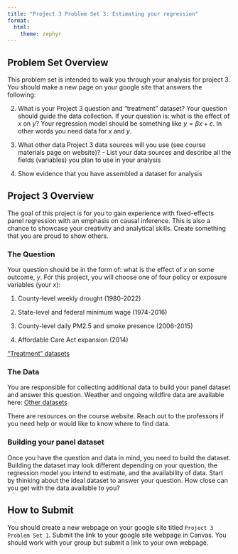 ```yaml
---
title: "Project 3 Problem Set 3: Estimating your regression"
format: 
  html:
    theme: zephyr
---
```

## Problem Set Overview

This problem set is intended to walk you through your analysis for project 3. You should make a new page on your google site that answers the following:


2. What is your Project 3 question and "treatment" dataset?  Your question should guide the data collection.  If your question is: what is the effect of $x$ on $y$? Your regression model should be something like $y=\beta x + \varepsilon$.  In other words you need data for $x$ and $y$.

3. What other data Project 3 data sources will you use (see course materials page on website)? - List your data sources and describe all the fields (variables) you plan to use in your analysis

4. Show evidence that you have assembled a dataset for analysis


## Project 3 Overview

The goal of this project is for you to gain experience with fixed-effects panel regression with an emphasis on causal inference. This is also a chance to showcase your creativity and analytical skills. Create something that you are proud to show others.


### The Question

Your question should be in the form of: what is the effect of $x$ on some outcome, $y$. For this project, you will choose one of four policy or exposure variables (your $x$):

1. County-level weekly drought (1980-2022)

2. State-level and federal minimum wage (1974-2016)

3. County-level daily PM2.5 and smoke presence (2006-2015)

4. Affordable Care Act expansion (2014)

["Treatment" datasets](https://colostate-my.sharepoint.com/:f:/g/personal/jbayham_colostate_edu/Ene2gKXT9QBMr5Zb383dEeYBmvLFvFZR6PTwxUcGNza_0g?e=gwtVHm)

### The Data

You are responsible for collecting additional data to build your panel dataset and answer this question. Weather and ongoing wildfire data are available here: [Other datasets](https://colostate-my.sharepoint.com/:f:/g/personal/jbayham_colostate_edu/EsuPJcqiDPZFu0qJ-JONVLcB1gnp08EAm2LuTPAHVz2yqA?e=IsLJkA)

There are resources on the course website. Reach out to the professors if you need help or would like to know where to find data.


### Building your panel dataset

Once you have the question and data in mind, you need to build the dataset.  Building the dataset may look different depending on your question, the regression model you intend to estimate, and the availability of data. Start by thinking about the ideal dataset to answer your question. How close can you get with the data available to you?



## How to Submit

You should create a new webpage on your google site titled `Project 3 Problem Set 1`. Submit the link to your google site webpage in Canvas. You should work with your group but submit a link to your own webpage.